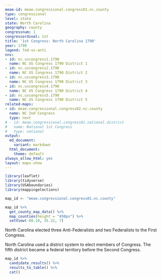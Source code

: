 ```yaml
---
meae-id: meae.congressional.congress01.nc.county
type: congressional
level: state
state: North Carolina
geography: county
congressnum: 1
congressordinal: 1st
title: '1st Congress: North Carolina 1790'
year: 1790
legend: fed-vs-anti
nnv:
- id: nc.uscongress1.1790
  name: NC US Congress 1790 District 1
- id: nc.uscongress2.1790
  name: NC US Congress 1790 District 2
- id: nc.uscongress3.1790
  name: NC US Congress 1790 District 3
- id: nc.uscongress4.1790
  name: NC US Congress 1790 District 4
- id: nc.uscongress5.1790
  name: NC US Congress 1790 District 5
related-maps:
- id: meae.congressional.congress02.nc.county
  name: NC 2nd Congress
  type: next
# - id: meae.congressional.congress01.national.district
#   name: National 1st Congress
#   type: national
output:
  md_document:
    variant: markdown
  html_document:
    theme: default
always_allow_html: yes
layout: maps-show
---
```


```r
library(leaflet)
library(tidyverse)
library(USAboundaries)
library(mappingelections)

map_id <- "meae.congressional.congress01.nc.county"
```

<div class="map">

```r
map_id %>%
  get_county_map_data() %>% 
  map_counties(height = "450px") %>% 
  setView(-80.10, 35.22, 7)
```

</div>

North Carolina elected three Anti-Federalists and two Federalists to the First Congress. 

North Carolina used a district system to elect members of Congress. The fifth district became a federal territory before the Second Congress.

<div class="results-table">

```r
map_id %>%
  candidate_results() %>%
  results_to_table() %>%
  cat()
```

</div>
